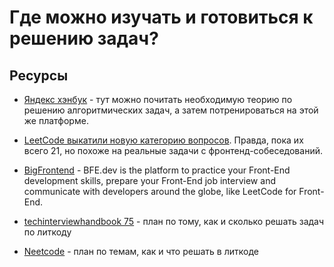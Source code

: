 # Где можно изучать и готовиться к решению задач?

## Ресурсы
- [Яндекс хэнбук](https://academy.yandex.ru/handbook/algorithms) - тут можно почитать необходимую теорию по решению алгоритмических задач, а затем потренироваться на этой же платформе.

- [LeetCode выкатили новую категорию вопросов](https://leetcode.com/problemset/javascript/). Правда, пока их всего 21, но похоже на реальные задачи с фронтенд-собеседований.

- [BigFrontend](https://bigfrontend.dev/) - BFE.dev is the platform to practice your Front-End development skills, prepare your Front-End job interview and  communicate with developers around the globe, like LeetCode for Front-End.

- [techinterviewhandbook 75](https://www.techinterviewhandbook.org/grind75) - план по тому, как и сколько решать задач по литкоду

- [Neetcode](https://neetcode.io/) - план по темам, как и что решать в литкоде